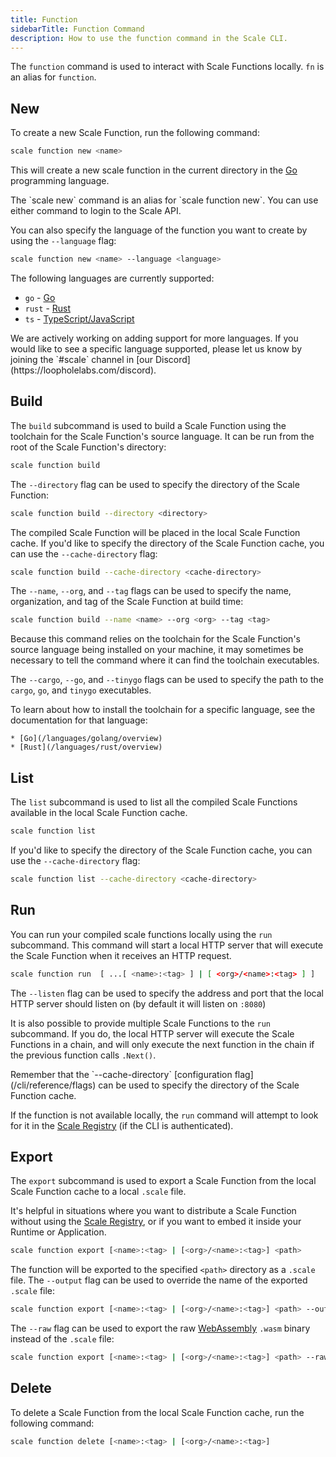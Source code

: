 ```yaml
---
title: Function
sidebarTitle: Function Command
description: How to use the function command in the Scale CLI.
---
```


The `function` command is used to interact with Scale Functions locally. `fn` is an alias for `function`.

## New

To create a new Scale Function, run the following command:

```bash
scale function new <name>
```

This will create a new scale function in the current directory in the [Go](https://golang.org/) programming language.

<Info>
    The `scale new` command is an alias for `scale function new`. You can use either command to login to the Scale API.
</Info>

You can also specify the language of the function you want to create by using the `--language` flag:

```bash
scale function new <name> --language <language>
```

The following languages are currently supported:

  * `go` - [Go](/languages/golang/overview)
  * `rust` - [Rust](/languages/rust/overview)
  * `ts` - [TypeScript/JavaScript](/languages/javascript-typescript/overview)

<Note>
    We are actively working on adding support for more languages. If you would like to see a specific language supported, please let
    us know by joining the `#scale` channel in [our Discord](https://loopholelabs.com/discord).
</Note>

## Build

The `build` subcommand is used to build a Scale Function using the toolchain for the Scale Function's source language. It can be
run from the root of the Scale Function's directory:

```bash
scale function build
```

The `--directory` flag can be used to specify the directory of the Scale Function:

```bash
scale function build --directory <directory>
```

The compiled Scale Function will be placed in the local Scale Function cache. If you'd like to specify the directory of the Scale Function cache, you can use the `--cache-directory` flag:

```bash
scale function build --cache-directory <cache-directory>
```

The `--name`, `--org`, and `--tag` flags can be used to specify the name, organization, and tag of the Scale Function at build time:

```bash
scale function build --name <name> --org <org> --tag <tag>
```

Because this command relies on the toolchain for the Scale Function's source language being installed on your machine, it may sometimes
be necessary to tell the command where it can find the toolchain executables.

The `--cargo`, `--go`, and `--tinygo` flags can be used to specify the path to the `cargo`, `go`, and `tinygo` executables.

<Note>
    To learn about how to install the toolchain for a specific language, see the documentation for that language:

    * [Go](/languages/golang/overview)
    * [Rust](/languages/rust/overview)
</Note>

## List

The `list` subcommand is used to list all the compiled Scale Functions available in the local Scale Function cache.

```bash
scale function list
```

If you'd like to specify the directory of the Scale Function cache, you can use the `--cache-directory` flag:

```bash
scale function list --cache-directory <cache-directory>
```

## Run

You can run your compiled scale functions locally using the `run` subcommand. This command will start a local HTTP server that will
execute the Scale Function when it receives an HTTP request.

```bash
scale function run  [ ...[ <name>:<tag> ] | [ <org>/<name>:<tag> ] ]
```

The `--listen` flag can be used to specify the address and port that the local HTTP server should listen on (by default it will listen on `:8080`)

It is also possible to provide multiple Scale Functions to the `run` subcommand. If you do, the local HTTP server will execute the
Scale Functions in a chain, and will only execute the next function in the chain if the previous function calls `.Next()`.

<Tip>
    Remember that the `--cache-directory` [configuration flag](/cli/reference/flags) can be used to specify the directory of the Scale Function cache.
</Tip>

If the function is not available locally, the `run` command will attempt to look for it in the [Scale Registry](/registry/overview) (if the CLI is authenticated).

## Export

The `export` subcommand is used to export a Scale Function from the local Scale Function cache to a local `.scale` file.

It's helpful in situations where you want to distribute a Scale Function without using the [Scale Registry](/registry/overview), or
if you want to embed it inside your Runtime or Application.

```bash
scale function export [<name>:<tag> | [<org>/<name>:<tag>] <path>
```

The function will be exported to the specified `<path>` directory as a `.scale` file. The `--output` flag can be used to override
the name of the exported `.scale` file:

```bash
scale function export [<name>:<tag> | [<org>/<name>:<tag>] <path> --output <output>
```

The `--raw` flag can be used to export the raw [WebAssembly](https://webassembly.org) `.wasm` binary instead of the `.scale` file:

```bash
scale function export [<name>:<tag> | [<org>/<name>:<tag>] <path> --raw
```

## Delete

To delete a Scale Function from the local Scale Function cache, run the following command:

```bash
scale function delete [<name>:<tag> | [<org>/<name>:<tag>]
```
